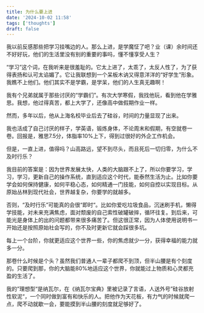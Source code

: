 ```yaml
---
title: 为什么要上进
date: '2024-10-02 11:58'
tags: ['thoughts']
draft: false
---
```


我以前反感那些把学习挂嘴边的人。那么上进，是学魔怔了吧？业（课）余时间还不好好玩，他们的生活里没有别的重要的事吗，懂不懂享受人生？

“学习”这个词，在我听来是很羞耻的。它太上进了，太乖了，太反人性了，为了获得表扬和认可太谄媚了。它让我联想到一个呆板木讷又得意洋洋的“好学生”形象。我瞧不上他们。他们其实不是学霸，是学呆，他们的人生真无趣啊！

我有个兄弟就属于那些讨厌的“学霸们”。有次大学寒假，我找他玩，看到他在学雅思。我想，他过得真苦，都上大学了，还像高中做假期作业一样。

然而，多年以后，他从上海名校毕业后去了硅谷，时间的力量显现了出来。

我也活成了自己讨厌的样子，学英语，锻炼身体，不论周末和假期，有空就卷一卷。回报是，雅思7.5分，体脂率10%上下，得到过很好的外企工作机会。

但是，一直上进，值得吗？山高路远，望不到尽头，而且死后一切归零，为什么不及时行乐？

我目前的答案是：因为世界发展太快，人类的大脑跟不上了，所以你要学习，学习，学习，更新自己的操作系统，直到适应这个时代，能泰然生活为止。比如你要学会如何保持健康，如何平稳心态，如何精通一门技能，如何自控以实现目标。从原始丛林到现代社会，世界越复杂，你要学的就越多。

否则，“及时行乐”可能真的会很“即时“。比如你爱吃垃圾食品，沉迷刷手机，懒得学技能，对未来充满焦虑，面对颓废的自己索性破罐破摔，循环往复。到后来，可能光是身体上的出的问题都带来很多痛苦了。但这很正常，因为人体使用说明书一开始还是按照原始社会写的，你不及时更新它就会踩很多坑。

每上一个台阶，你就更适应这个世界一些，你的焦虑就少一分，获得幸福的能力就多一分。

那卷什么时候是个头？虽然我们普通人一辈子都爬不到顶，但半山腰是有个刻度的。只要爬到那，你的大脑能80%地适应这个世界，你就能过上物质和心灵都充盈的生活了。

我的”理想型“是纳瓦尔，在《纳瓦尔宝典》里被记录了言语，人送外号”硅谷放射性软泥“，一个同时做到富有和快乐的人。把他作为天花板，有力气的时候就爬一点，爬不动就歇一会，要能摸到半山腰的刻度就足够好了。
